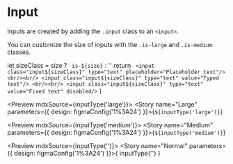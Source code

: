 
<Meta title="Form/Input" />

# Input

Inputs are created by adding the `.input` class to an `<input>`.

You can customize the size of inputs with the `.is-large` and `.is-medium` classes.

  let sizeClass = size ? ` is-${size}` : ''
  return `
<input class="input${sizeClass}" type="text" placeholder="Placeholder text"/>
<br/><br/>
<input class="input${sizeClass}" type="text" value="Typed text"/>
<br/><br/>
<input class="input${sizeClass}" type="text" value="Fixed text" disabled/>`
}

<Preview mdxSource={inputType('large')}>
  <Story name="Large" parameters={{
    design: figmaConfig('1%3A24')
  }}>{`
    ${inputType('large')}
  `}</Story>
</Preview>

<Preview mdxSource={inputType('medium')}>
  <Story name="Medium" parameters={{
    design: figmaConfig('1%3A24')
  }}>{`
    ${inputType('medium')}
  `}</Story>
</Preview>

<Preview mdxSource={inputType('')}>
  <Story name="Normal" parameters={{
    design: figmaConfig('1%3A24')
  }}>{
    inputType('')
  }</Story>
</Preview>
